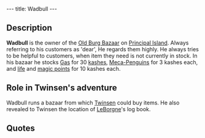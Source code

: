 ---
title: Wadbull
---

{{Infobox Character
 |image=Wadbull.jpg
 |race=rabbibunny
 |gender=male
 |size=average
 |age=adult
 |magical=no
 |lba1=yes
 |lba2=
 |alignment=neutral
 |occupation=
 |requires=
 |amount=
 |fam1=
 |fam2=
 |planet=
 |island=
 |building=
}}
{{Quote
 |Welcome dear customer! I don't have any more cherry flavoured syrup, but there is a pharmacy open on Citadel Island.
 |character=Wadbull
 |island=Principal Island
 |planet=twinsun
 |quoteid=506}}

==Description==
'''Wadbull''' is the owner of the [[Old Burg Bazaar]] on [[Principal Island]]. Always referring to his customers as 'dear', He regards them highly. He always tries to be helpful to customers, when item they need is not currently in stock. In his bazaar he stocks [[Gas]] for 30 [[kashes]], [[Meca-Penguins]] for 3 kashes each, and [[life points|life]] and [[magic points]] for 10 kashes each.

==Role in Twinsen's adventure==
Wadbull runs a bazaar from which [[Twinsen]] could buy items. He also revealed to Twinsen the location of [[LeBorgne]]'s log book.

==Quotes==
{{Quote
 |Haha! You too are looking for his treasure? Well I sure once had a dusty book about LeBorgne, but a customer bought it this morning. It was a rabbibunny. I know that he works over at the library.
 |character=Wadbull
 |island=Principal Island
 |planet=twinsun
 |quoteid=598}}

{{Quote
 |I don't know her. But go and see Wadbull over at the bazaar. And be careful... normally it is forbidden to talk about that.
 |character=A grobo in the tavern<!-- who? where? -->
 |island=Principal Island
 |planet=twinsun
 |quoteid=668}}

<!-- remove these category links when they're all automated by categorizers...
[[Category:Principal Island inhabitants]] -->